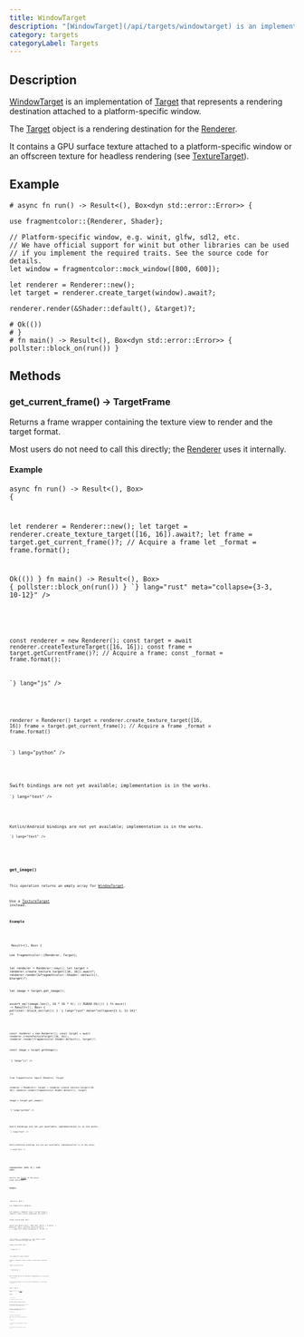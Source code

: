 ```yaml
---
title: WindowTarget
description: "[WindowTarget](/api/targets/windowtarget) is an implementation of [Target](/api/core/target) that represents a rendering destination attached to a platform-specific window."
category: targets
categoryLabel: Targets
---
```



## Description

[WindowTarget](/api/targets/windowtarget) is an implementation of [Target](/api/core/target) that represents a rendering destination attached to a platform-specific window.

The [Target](/api/core/target) object is a rendering destination for the [Renderer](/api/core/renderer).

It contains a GPU surface texture attached to a platform-specific window or an offscreen texture for headless rendering (see [TextureTarget](/api/targets/texturetarget)).

## Example

```no-run
# async fn run() -> Result<(), Box<dyn std::error::Error>> {

use fragmentcolor::{Renderer, Shader};

// Platform-specific window, e.g. winit, glfw, sdl2, etc.
// We have official support for winit but other libraries can be used
// if you implement the required traits. See the source code for details.
let window = fragmentcolor::mock_window([800, 600]);

let renderer = Renderer::new();
let target = renderer.create_target(window).await?;

renderer.render(&Shader::default(), &target)?;

# Ok(())
# }
# fn main() -> Result<(), Box<dyn std::error::Error>> { pollster::block_on(run()) }
```

## Methods

### get_current_frame() -&gt; TargetFrame

Returns a frame wrapper containing the texture view to render and the target format.

Most users do not need to call this directly; the [Renderer](/api/core/renderer) uses it internally.

#### Example

<Tabs>

<TabItem label="Rust">
<Code
code={`
use fragmentcolor::Renderer;

 async fn run() -> Result<(), Box<dyn std::error::Error>> {

let renderer = Renderer::new();
let target = renderer.create_texture_target([16, 16]).await?;
let frame = target.get_current_frame()?; // Acquire a frame
let _format = frame.format();

 Ok(())
 }
 fn main() -> Result<(), Box<dyn std::error::Error>> { pollster::block_on(run()) }
`}
lang="rust" meta="collapse={3-3, 10-12}"
/>

</TabItem>

<TabItem label="JavaScript">
<Code
code={`


const renderer = new Renderer();
const target = await renderer.createTextureTarget([16, 16]);
const frame = target.getCurrentFrame()?; // Acquire a frame;
const _format = frame.format();

`}
lang="js"
/>

</TabItem>

<TabItem label="Python">
<Code
code={`
from fragmentcolor import Renderer


renderer = Renderer()
target = renderer.create_texture_target([16, 16])
frame = target.get_current_frame(); // Acquire a frame
_format = frame.format()

`}
lang="python"
/>

</TabItem>

<TabItem label="Swift">
<Aside type="caution" title="Work in progress">Swift bindings are not yet available; implementation is in the works.</Aside>
<Code
code={`
// Swift placeholder â bindings WIP

`}
lang="text"
/>

</TabItem>

<TabItem label="Kotlin">
<Aside type="caution" title="Work in progress">Kotlin/Android bindings are not yet available; implementation is in the works.</Aside>
<Code
code={`
// Kotlin placeholder â bindings WIP

`}
lang="text"
/>

</TabItem>

</Tabs>

### get_image()

This operation returns an empty array for [WindowTarget](/api/targets/windowtarget).

Use a [TextureTarget](/api/targets/texturetarget) instead.

#### Example

<Tabs>

<TabItem label="Rust">
<Code
code={`
 fn run() -> Result<(), Box<dyn std::error::Error>> {

use fragmentcolor::{Renderer, Target};

let renderer = Renderer::new();
let target = renderer.create_texture_target([16, 16]).await?;
renderer.render(&fragmentcolor::Shader::default(), &target)?;

let image = target.get_image();

 assert_eq!(image.len(), 16 * 16 * 4); // RGBA8
 Ok(())
 }
 fn main() -> Result<(), Box<dyn std::error::Error>> { pollster::block_on(run()) }
`}
lang="rust" meta="collapse={1-1, 11-14}"
/>

</TabItem>

<TabItem label="JavaScript">
<Code
code={`


const renderer = new Renderer();
const target = await renderer.createTextureTarget([16, 16]);
renderer.render(fragmentcolor.Shader.default(), target)?;

const image = target.getImage();

`}
lang="js"
/>

</TabItem>

<TabItem label="Python">
<Code
code={`

from fragmentcolor import Renderer, Target

renderer = Renderer()
target = renderer.create_texture_target([16, 16])
renderer.render(fragmentcolor.Shader.default(), target)

image = target.get_image()

`}
lang="python"
/>

</TabItem>

<TabItem label="Swift">
<Aside type="caution" title="Work in progress">Swift bindings are not yet available; implementation is in the works.</Aside>
<Code
code={`
// Swift placeholder â bindings WIP

`}
lang="text"
/>

</TabItem>

<TabItem label="Kotlin">
<Aside type="caution" title="Work in progress">Kotlin/Android bindings are not yet available; implementation is in the works.</Aside>
<Code
code={`
// Kotlin placeholder â bindings WIP

`}
lang="text"
/>

</TabItem>

</Tabs>

### resize(size: [u32; 2] | (u32, u32))

Resizes the [Target](https://fragmentcolor.org/docs/api/target) to the given width and height.

#### Example

<Tabs>

<TabItem label="Rust">
<Code
code={`
 async fn run() -> Result<(), Box<dyn std::error::Error>> {

use fragmentcolor::Renderer;

let renderer = Renderer::new();
let mut target = renderer.create_texture_target([64, 32]).await?;

target.resize([128, 64]);

 assert_eq!(target.size(), [128, 64]);
 Ok(())
 }
 fn main() -> Result<(), Box<dyn std::error::Error>> { pollster::block_on(run()) }
`}
lang="rust" meta="collapse={1-1, 10-13}"
/>

</TabItem>

<TabItem label="JavaScript">
<Code
code={`


const renderer = new Renderer();
const target = await renderer.createTextureTarget([64, 32]);

target.resize([128, 64]);

`}
lang="js"
/>

</TabItem>

<TabItem label="Python">
<Code
code={`

from fragmentcolor import Renderer

renderer = Renderer()
target = renderer.create_texture_target([64, 32])

target.resize([128, 64])

`}
lang="python"
/>

</TabItem>

<TabItem label="Swift">
<Aside type="caution" title="Work in progress">Swift bindings are not yet available; implementation is in the works.</Aside>
<Code
code={`
// Swift placeholder â bindings WIP

`}
lang="text"
/>

</TabItem>

<TabItem label="Kotlin">
<Aside type="caution" title="Work in progress">Kotlin/Android bindings are not yet available; implementation is in the works.</Aside>
<Code
code={`
// Kotlin placeholder â bindings WIP

`}
lang="text"
/>

</TabItem>

</Tabs>

### size() -&gt; [u32; 2]

Returns the size of the [Target](/api/core/target) in pixels.

#### Example

<Tabs>

<TabItem label="Rust">
<Code
code={`
 async fn run() -> Result<(), Box<dyn std::error::Error>> {

use fragmentcolor::{Renderer, Shader};

let renderer = Renderer::new();
let target = renderer.create_texture_target([64, 32]).await?;

 assert_eq!(target.size(), [64, 32]);
 Ok(())
 }
 fn main() -> Result<(), Box<dyn std::error::Error>> { pollster::block_on(run()) }
`}
lang="rust" meta="collapse={1-1, 8-11}"
/>

</TabItem>

<TabItem label="JavaScript">
<Code
code={`


const renderer = new Renderer();
const target = await renderer.createTextureTarget([64, 32]);

`}
lang="js"
/>

</TabItem>

<TabItem label="Python">
<Code
code={`

from fragmentcolor import Renderer, Shader

renderer = Renderer()
target = renderer.create_texture_target([64, 32])

`}
lang="python"
/>

</TabItem>

<TabItem label="Swift">
<Aside type="caution" title="Work in progress">Swift bindings are not yet available; implementation is in the works.</Aside>
<Code
code={`
// Swift placeholder â bindings WIP

`}
lang="text"
/>

</TabItem>

<TabItem label="Kotlin">
<Aside type="caution" title="Work in progress">Kotlin/Android bindings are not yet available; implementation is in the works.</Aside>
<Code
code={`
// Kotlin placeholder â bindings WIP

`}
lang="text"
/>

</TabItem>

</Tabs>
